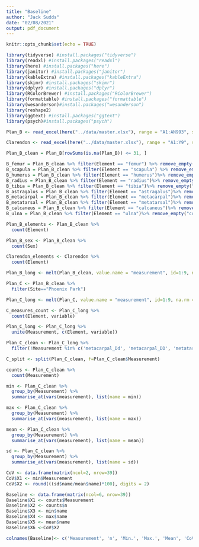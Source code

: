 ---
title: "Baseline"
author: "Jack Sudds"
date: "02/08/2021"
output: pdf_document
---

```{r setup, include=FALSE}
knitr::opts_chunk$set(echo = TRUE)
```

```{r Package}
library(tidyverse) #install.packages("tidyverse")
library(readxl) #install.packages("readxl")
library(here) #install.packages("here")
library(janitor) #install.packages("janitor")
library(kableExtra) #install.packages("kableExtra")
library(skimr) #install.packages("skimr")
library(dplyr) #install.packages("dplyr")
library(RColorBrewer) #install.packages("RColorBrewer")
library(formattable) #install.packages("formattable")
library(wesanderson)#install.packages("wesanderson")
library(reshape2)
library(ggtext) #install.packages("ggtext")
library(psych)#install.packages("psych")
```

```{r import}

Plan_B <- read_excel(here("../data/master.xlsx"), range = "A1:AN993", sheet = "Plan_B")

Clarendon <- read_excel(here("../data/master.xlsx"), range = "A1:Y9", sheet = "data")

```

```{r cleanup}

Plan_B_clean = Plan_B[rowSums(is.na(Plan_B)) <= 31, ]

B_femur = Plan_B_clean %>% filter(Element == "femur") %>% remove_empty("cols")
B_scapula = Plan_B_clean %>% filter(Element == "scapula") %>% remove_empty("cols")
B_humerus = Plan_B_clean %>% filter(Element == "humerus")%>% remove_empty("cols")
B_radius = Plan_B_clean %>% filter(Element == "radius")%>% remove_empty("cols")
B_tibia = Plan_B_clean %>% filter(Element == "tibia")%>% remove_empty("cols")
B_astragalus = Plan_B_clean %>% filter(Element == "astragalus")%>% remove_empty("cols")
B_metacarpal = Plan_B_clean %>% filter(Element == "metacarpal")%>% remove_empty("cols")
B_metatarsal = Plan_B_clean %>% filter(Element == "metatarsal")%>% remove_empty("cols")
B_calcaneus = Plan_B_clean %>% filter(Element == "calcaneus")%>% remove_empty("cols")
B_ulna = Plan_B_clean %>% filter(Element == "ulna")%>% remove_empty("cols")

```

```{r Freq checks}

Plan_B_elements <- Plan_B_clean %>%
  count(Element)

Plan_B_sex <- Plan_B_clean %>%
  count(Sex)

Clarendon_elements <- Clarendon %>%
  count(Element)

Plan_B_long <- melt(Plan_B_clean, value.name = "measurement", id=1:9, na.rm = TRUE)
```

```{r measurement list}

Plan_C <- Plan_B_clean %>%
  filter(Site=="Phoenix Park")

Plan_C_long <- melt(Plan_C, value.name = "measurement", id=1:9, na.rm = TRUE )

C_measures_count <- Plan_C_long %>%
  count(Element, variable)

Plan_C_long <- Plan_C_long %>%
  unite(Measurement, c(Element, variable))

Plan_C_clean <- Plan_C_long %>%
  filter(!Measurement %in% c('metacarpal_Dd', 'metacarpal_DD', 'metatarsal_DD', 'metatarsal_Dd', 'radius_Dp'))

C_split <- split(Plan_C_clean, f=Plan_C_clean$Measurement)

```

```{r table building}
counts <- Plan_C_clean %>%
  count(Measurement)

min <- Plan_C_clean %>%
  group_by(Measurement) %>%
  summarise_at(vars(measurement), list(name = min))

max <- Plan_C_clean %>%
  group_by(Measurement) %>%
  summarise_at(vars(measurement), list(name = max))

mean <- Plan_C_clean %>%
  group_by(Measurement) %>%
  summarise_at(vars(measurement), list(name = mean))

sd <- Plan_C_clean %>%
  group_by(Measurement) %>%
  summarise_at(vars(measurement), list(name = sd))

CoV <- data.frame(matrix(ncol=2, nrow=39))
CoV$X1 <- min$Measurement
CoV$X2 <- round(((sd$name/mean$name)*100), digits = 2)

Baseline <- data.frame(matrix(ncol=6, nrow=39))
Baseline$X1 <- counts$Measurement
Baseline$X2 <- counts$n
Baseline$X3 <- min$name
Baseline$X4 <- max$name
Baseline$X5 <- mean$name
Baseline$X6 <-CoV$X2

colnames(Baseline)<- c('Measurement', 'n', 'Min.', 'Max.', 'Mean', 'CoV')
  

```

